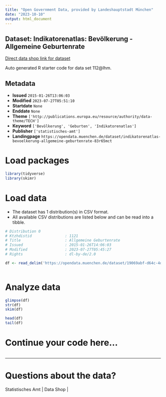 ```yaml
---
title: "Open Government Data, provided by Landeshauptstadt München"
date: "2023-10-10"
output: html_document
---
```


## Dataset: Indikatorenatlas: Bevölkerung - Allgemeine Geburtenrate

[Direct data shop link for dataset](https://opendata.muenchen.de/dataset/indikatorenatlas-bevoelkerung-allgemeine-geburtenrate-83r65mct)

Auto generated R starter code for data set 112@lhm.

## Metadata

- **Issued** `2015-01-26T13:06:03`
- **Modified** `2023-07-27T05:51:10`
- **Startdate** `None`
- **Enddate** `None`
- **Theme** `['http://publications.europa.eu/resource/authority/data-theme/TECH']`
- **Keyword** `['Bevölkerung', 'Geburten', 'Indikatorenatlas']`
- **Publisher** `['statistisches-amt']`
- **Landingpage** `https://opendata.muenchen.de/dataset/indikatorenatlas-bevoelkerung-allgemeine-geburtenrate-83r65mct`


# Load packages

```r

library(tidyverse)
library(skimr)

```

# Load data

-   The dataset has 1 distribution(s) in CSV format.
-   All available CSV distributions are listed below and can be read into a tibble.

```r

# Distribution 0
# Ktzhdistid               : 1121
# Title                    : Allgemeine Geburtenrate
# Issued                   : 2015-01-26T14:06:03
# Modified                 : 2023-07-27T05:45:27
# Rights                   : dl-by-de/2.0

df <- read_delim('https://opendata.muenchen.de/dataset/19069abf-d64c-4d66-bd09-16c00d692796/resource/7d3e34f6-1cd1-4c72-b1e7-42da80d50d63/download/indikat_bevoelkerung_allgemeine_geburtenrate_240723.csv')



```

# Analyze data

```r

glimpse(df)
str(df)
skim(df)

head(df)
tail(df)

```

# Continue your code here...

```r

```

------------------------------------------------------------------------

# Questions about the data?

Statistisches Amt | Data Shop | 
